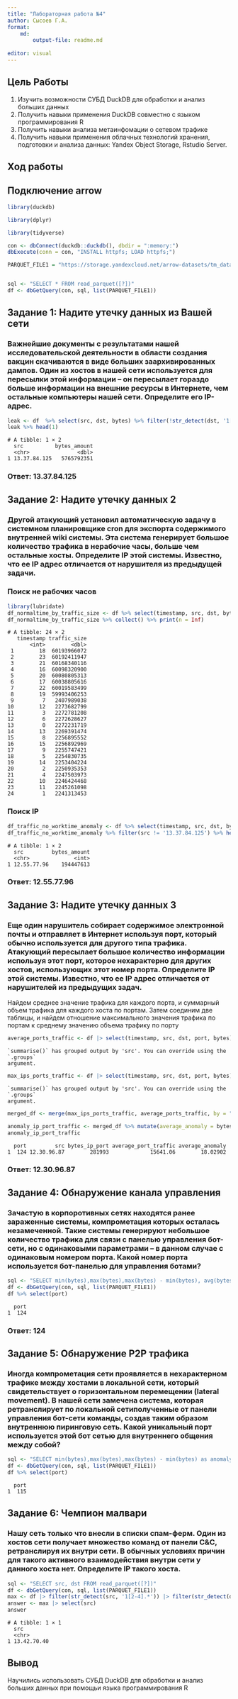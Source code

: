 ```yaml
---
title: "Лабораторная работа №4"
author: Сысоев Г.А.
format:
    md:
        output-file: readme.md
    
editor: visual
---
```


## Цель Работы

1.  Изучить возможности СУБД DuckDB для обработки и анализ больших
    данных
2.  Получить навыки применения DuckDB совместно с языком
    программирования R
3.  Получить навыки анализа метаинфомации о сетевом трафике
4.  Получить навыки применения облачных технологий хранения, подготовки
    и анализа данных: Yandex Object Storage, Rstudio Server.

## Ход работы

## Подключение arrow

``` r
library(duckdb)
```

``` r
library(dplyr)
```

``` r
library(tidyverse)
```

``` r
con <- dbConnect(duckdb::duckdb(), dbdir = ":memory:")
dbExecute(conn = con, "INSTALL httpfs; LOAD httpfs;")
```

``` r
PARQUET_FILE1 = "https://storage.yandexcloud.net/arrow-datasets/tm_data.pqt"


sql <- "SELECT * FROM read_parquet([?])"
df <- dbGetQuery(con, sql, list(PARQUET_FILE1))
```

## Задание 1: Надите утечку данных из Вашей сети

### Важнейшие документы с результатами нашей исследовательской деятельности в области создания вакцин скачиваются в виде больших заархивированных дампов. Один из хостов в нашей сети используется для пересылки этой информации – он пересылает гораздо больше информации на внешние ресурсы в Интернете, чем остальные компьютеры нашей сети. Определите его IP-адрес.

``` r
leak <- df  %>% select(src, dst, bytes) %>% filter(!str_detect(dst, '1[2-4].*')) %>% group_by(src) %>% summarise(bytes_amount = sum(bytes)) %>% arrange(desc(bytes_amount)) %>% collect()
leak %>% head(1)
```

    # A tibble: 1 × 2
      src          bytes_amount
      <chr>               <dbl>
    1 13.37.84.125   5765792351

### Ответ: 13.37.84.125

## Задание 2: Надите утечку данных 2

### Другой атакующий установил автоматическую задачу в системном планировщике cron для экспорта содержимого внутренней wiki системы. Эта система генерирует большое количество трафика в нерабочие часы, больше чем остальные хосты. Определите IP этой системы. Известно, что ее IP адрес отличается от нарушителя из предыдущей задачи.

### Поиск не рабочих часов

``` r
library(lubridate)
df_normaltime_by_traffic_size <- df %>% select(timestamp, src, dst, bytes) %>% filter(!str_detect(dst, '1[2-4].*')) %>% mutate(timestamp = hour(as_datetime(timestamp/1000))) %>% group_by(timestamp) %>% summarize(traffic_size = sum(bytes)) %>% arrange(desc(traffic_size))
df_normaltime_by_traffic_size %>% collect() %>% print(n = Inf)
```

    # A tibble: 24 × 2
       timestamp traffic_size
           <int>        <dbl>
     1        18  60193966072
     2        23  60192411947
     3        21  60168340116
     4        16  60098320900
     5        20  60080805313
     6        17  60038805616
     7        22  60019583499
     8        19  59993406253
     9         7   2407989038
    10        12   2273682799
    11         3   2272781208
    12         6   2272628627
    13         0   2272231719
    14        13   2269391474
    15         8   2256895552
    16        15   2256892969
    17         9   2255747421
    18         5   2254830735
    19        14   2253404224
    20         2   2250935353
    21         4   2247503973
    22        10   2246424468
    23        11   2245261098
    24         1   2241313453

### Поиск IP

``` r
df_traffic_no_worktime_anomaly <- df %>% select(timestamp, src, dst, bytes) %>% mutate(timestamp = hour(as_datetime(timestamp/1000))) %>% filter(!str_detect(dst, '1[2-4].*') & timestamp >= 0 & timestamp <= 15)  %>% group_by(src) %>% summarise(bytes_amount = sum(bytes)) %>% arrange(desc(bytes_amount)) %>% collect()
df_traffic_no_worktime_anomaly %>% filter(src != '13.37.84.125') %>% head(1)
```

    # A tibble: 1 × 2
      src         bytes_amount
      <chr>              <int>
    1 12.55.77.96    194447613

### Ответ: 12.55.77.96

## Задание 3: Надите утечку данных 3

### Еще один нарушитель собирает содержимое электронной почты и отправляет в Интернет используя порт, который обычно используется для другого типа трафика. Атакующий пересылает большое количество информации используя этот порт, которое нехарактерно для других хостов, использующих этот номер порта. Определите IP этой системы. Известно, что ее IP адрес отличается от нарушителей из предыдущих задач.

Найдем среднее значение трафика для каждого порта, и суммарный объем
трафика для каждого хоста по портам. Затем соединим две таблицы, и
найдем отношение максимального значения трафика по портам к среднему
значению объема трафику по порту

``` r
average_ports_traffic <- df |> select(timestamp, src, dst, port, bytes) %>% filter(!str_detect(dst, '1[2-4].')) %>% group_by(src, port) %>% summarise(bytes_ip_port = sum(bytes)) %>% group_by(port) %>% summarise(average_port_traffic = mean(bytes_ip_port)) %>% arrange(desc(average_port_traffic)) |> collect()
```

    `summarise()` has grouped output by 'src'. You can override using the `.groups`
    argument.

``` r
max_ips_ports_traffic <- df |> select(timestamp, src, dst, port, bytes) %>% filter(!str_detect(dst, '1[2-4].')) %>% group_by(src, port) %>% summarise(bytes_ip_port = sum(bytes)) %>% collect() %>% group_by(port) %>% top_n(1, bytes_ip_port) %>% arrange(desc(bytes_ip_port))
```

    `summarise()` has grouped output by 'src'. You can override using the `.groups`
    argument.

``` r
merged_df <- merge(max_ips_ports_traffic, average_ports_traffic, by = "port")

anomaly_ip_port_traffic <- merged_df %>% mutate(average_anomaly = bytes_ip_port/average_port_traffic) %>% arrange(desc(average_anomaly)) %>% head(1)
anomaly_ip_port_traffic
```

      port         src bytes_ip_port average_port_traffic average_anomaly
    1  124 12.30.96.87        281993             15641.06        18.02902

### Ответ: 12.30.96.87

## Задание 4: Обнаружение канала управления

### Зачастую в корпоротивных сетях находятся ранее зараженные системы, компрометация которых осталась незамеченной. Такие системы генерируют небольшое количество трафика для связи с панелью управления бот-сети, но с одинаковыми параметрами – в данном случае с одинаковым номером порта. Какой номер порта используется бот-панелью для управления ботами?

``` r
sql <- "SELECT min(bytes),max(bytes),max(bytes) - min(bytes), avg(bytes), port,count(port) FROM read_parquet([?]) group by port having avg(bytes) - min(bytes) < 10 and min(bytes) != max(bytes)"
df <- dbGetQuery(con, sql, list(PARQUET_FILE1))
df %>% select(port)
```

      port
    1  124

### Ответ: 124

## Задание 5: Обнаружение P2P трафика

### Иногда компрометация сети проявляется в нехарактерном трафике между хостами в локальной сети, который свидетельствует о горизонтальном перемещении (lateral movement). В нашей сети замечена система, которая ретранслирует по локальной сетиполученные от панели управления бот-сети команды, создав таким образом внутреннюю пиринговую сеть. Какой уникальный порт используется этой бот сетью для внутреннего общения между собой?

``` r
sql <- "SELECT min(bytes),max(bytes),max(bytes) - min(bytes) as anomaly, avg(bytes), port,count(port) FROM read_parquet([?]) where (src LIKE '12.%' or src LIKE '13.%' or src LIKE '14.%') and (dst LIKE '12.%' or dst LIKE '13.%' or dst LIKE '14.%') group by port order by anomaly desc limit 1"
df <- dbGetQuery(con, sql, list(PARQUET_FILE1))
df %>% select(port)
```

      port
    1  115

## Задание 6: Чемпион малвари

### Нашу сеть только что внесли в списки спам-ферм. Один из хостов сети получает множество команд от панели C&C, ретранслируя их внутри сети. В обычных условиях причин для такого активного взаимодействия внутри сети у данного хоста нет. Определите IP такого хоста.

``` r
sql <- "SELECT src, dst FROM read_parquet([?])"
df <- dbGetQuery(con, sql, list(PARQUET_FILE1))
max <- df |> filter(str_detect(src, '1[2-4].*')) |> filter(str_detect(dst, '1[2-4].*')) |> group_by(src) |> summarise(count = n()) |> arrange(desc(count)) |> slice(1) |> collect()
answer <- max |> select(src)
answer
```

    # A tibble: 1 × 1
      src        
      <chr>      
    1 13.42.70.40

## Вывод

Научились использовать СУБД DuckDB для обработки и анализ больших данных при помощьи языка программирования R
